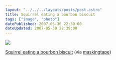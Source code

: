 ```yaml
---
layout: "../../../layouts/posts/post.astro"
title: Squirrel eating a bourbon biscuit
tags: ["image", "photo"]
datePublished: 2007-05-30 22:39:00
dateUpdated: 2007-05-30 22:39:00
---
```


![](/images/notes/squirrel-eating-a-bourbon-biscuit.jpg)

[Squirrel eating a bourbon biscuit](https://www.flickr.com/photos/maskingtape/380941613/) (via [maskingtape](http://flickr.com/photos/maskingtape))
